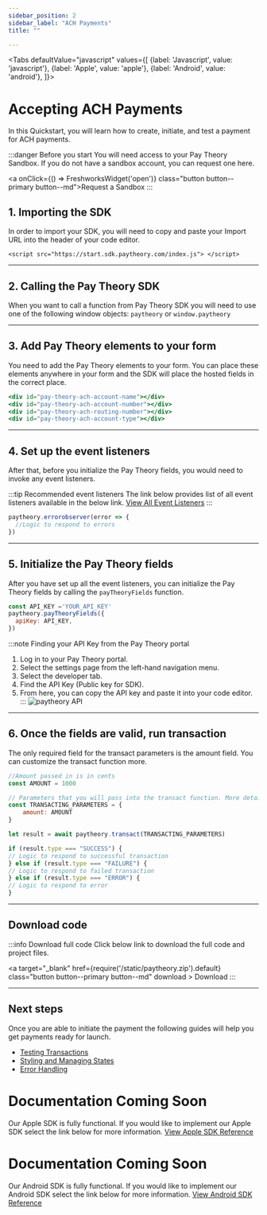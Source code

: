 ```yaml
---
sidebar_position: 2
sidebar_label: "ACH Payments"
title: ""

---
```



<Tabs
  defaultValue="javascript"
  values={[
    {label: 'Javascript', value: 'javascript'},
    {label: 'Apple', value: 'apple'},
    {label: 'Android', value: 'android'},
  ]}>
  
  <TabItem value="javascript">

# Accepting ACH Payments
In this Quickstart, you will learn how to create, initiate, and test a payment for ACH payments.

:::danger Before you start
You will need access to your Pay Theory Sandbox. If you do not have a sandbox account, you can request one here.

<a onClick={() => FreshworksWidget('open')} class="button button--primary button--md">Request a Sandbox </a>
:::

## 1. Importing the SDK
In order to import your SDK, you will need to copy and paste your Import URL into the header of your code editor.

```
<script src="https://start.sdk.paytheory.com/index.js"> </script>
```
***

## 2. Calling the Pay Theory SDK
When you want to call a function from Pay Theory SDK you will need to use one of the following window objects:
` paytheory ` or ` window.paytheory `
***

## 3. Add Pay Theory elements to your form 
You need to add the Pay Theory elements to your form. You can place these elements anywhere in your form and the SDK will place the hosted fields in the correct place.

```jsx
<div id="pay-theory-ach-account-name"></div>
<div id="pay-theory-ach-account-number"></div>
<div id="pay-theory-ach-routing-number"></div>
<div id="pay-theory-ach-account-type"></div>
```
***

## 4. Set up the event listeners
After that, before you initialize the Pay Theory fields, you would need to invoke any event listeners.

:::tip  Recommended event listeners
The link below provides list of all event listeners available in the below link.
<a href= "../../sdk/javascript/EVENT_LISTENERS" class="button button--primary button--md">View All Event Listeners</a>
:::

```jsx
paytheory.errorobserver(error => {
  //Logic to respond to errors
})
```
***

## 5. Initialize the Pay Theory fields
After you have set up all the event listeners, you can initialize the Pay Theory fields by calling the 
` payTheoryFields `  function.

```jsx
const API_KEY ='YOUR_API_KEY'
paytheory.payTheoryFields({
  apiKey: API_KEY,
})
```
:::note Finding your API Key from the Pay Theory portal
1. Log in to your Pay Theory portal.
2. Select the settings page from the left-hand navigation menu.
3. Select the developer tab.
4. Find the API Key (Public key for SDK).
5. From here, you can copy the API key and paste it into your code editor.
:::
<img src="/img/paytheory-API.jpg" alt="paytheory API" ></img>

***

## 6. Once the fields are valid, run transaction
The only required field for the transact parameters is the amount field. You can customize the transact function more.
```jsx
//Amount passed in is in cents
const AMOUNT = 1000

// Parameters that you will pass into the transact function. More details below.
const TRANSACTING_PARAMETERS = { 
    amount: AMOUNT
}

let result = await paytheory.transact(TRANSACTING_PARAMETERS)

if (result.type === "SUCCESS") {
// Logic to respond to successful transaction
} else if (result.type === "FAILURE") {
// Logic to respond to failed transaction
} else if (result.type === "ERROR") {
// Logic to respond to error
}
```
***


## Download code
:::info Download full code
Click below link to download the full code and project files.

<a  target="\_blank" href={require('/static/paytheory.zip').default}  class="button button--primary button--md" download > Download </a>
:::
***

## Next steps
Once you are able to initiate the payment the following guides will help you get payments ready for launch.
* [Testing Transactions](../testing)
* [Styling and Managing States](../getting_started/styling_pay_theory_fields)
* [Error Handling](../getting_started/error_handling)



</TabItem>
  <TabItem value="apple">

# Documentation Coming Soon
Our Apple SDK is fully functional. If you would like to implement our Apple SDK select the link below for more information.
<a href= "../../sdk/apple/main" class="button button--primary button--md">View Apple SDK Reference</a>

  </TabItem>

  <TabItem value="android">

# Documentation Coming Soon
Our Android SDK is fully functional. If you would like to implement our Android SDK select the link below for more information.
<a href= "../../sdk/android/main" class="button button--primary button--md">View Android SDK Reference</a>

  </TabItem>

</Tabs>






